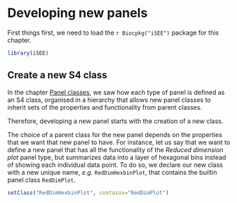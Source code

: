 # Developing new panels {#developing}

First things first, we need to load the `r Biocpkg("iSEE")` package for this chapter.

```r
library(iSEE)
```


## Create a new S4 class

In the chapter [Panel classes](#panels), we saw how each type of panel is defined as an S4 class, organised in a hierarchy that allows new panel classes to inherit sets of the properties and functionality from parent classes.

Therefore, developing a new panel starts with the creation of a new class.

The choice of a parent class for the new panel depends on the properties that we want that new panel to have.
For instance, let us say that we want to define a new panel that has all the functionality of the _Reduced dimension plot_ panel type, but summarizes data into a layer of hexagonal bins instead of showing each individual data point.
To do so, we declare our new class with a new unique name, _e.g._ `RedDimHexbinPlot`, that contains the builtin panel class `RedDimPlot`.

```r
setClass("RedDimHexbinPlot", contains="RedDimPlot")
```

<!-- TODO:
override the .getEncodedName and .getFullName methods
potentially, at that point users could already launch a GUI to see the result
-->

<!-- TODO:
second fastest visual result:
override the plotting function
-->

<!-- TODO: add a UI (preferably that affects XY) -->

<!-- TODO: add an observer -->

<!-- TODO: override the XY data logic -->

<!-- TODO: override the plot logic (again, see above) -->

